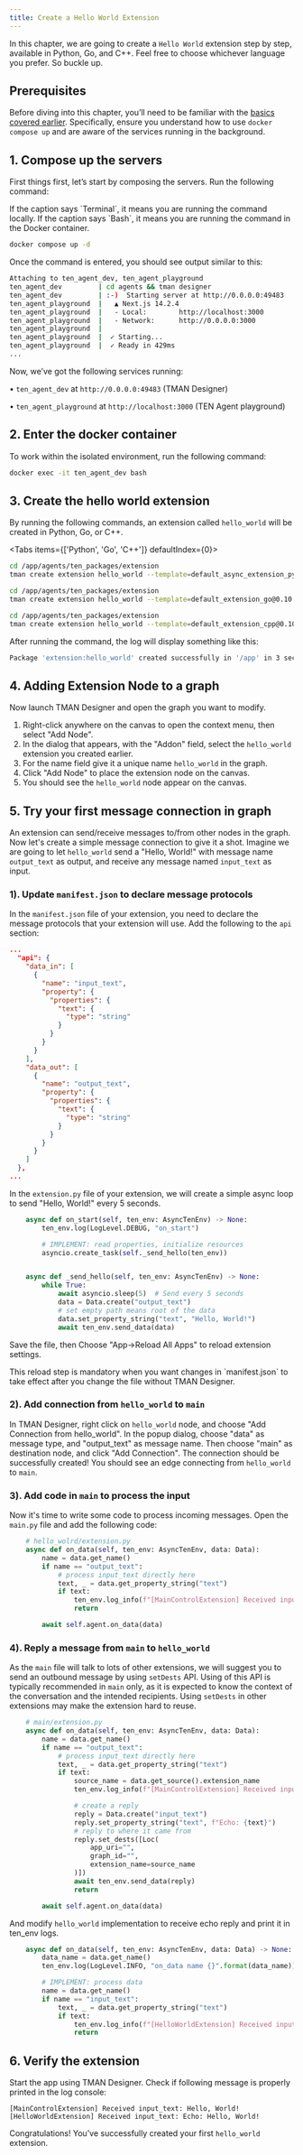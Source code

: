 ```yaml
---
title: Create a Hello World Extension
---
```


In this chapter, we are going to create a `Hello World` extension step by step, available in Python, Go, and C++. Feel free to choose whichever language you prefer. So buckle up.

## Prerequisites

Before diving into this chapter, you’ll need to be familiar with the [basics covered earlier](/docs/ten_agent/getting_started). Specifically, ensure you understand how to use `docker compose up` and are aware of the services running in the background.

## 1. Compose up the servers

First things first, let’s start by composing the servers. Run the following command:

<Callout>
  If the caption says `Terminal`, it means you are running the command locally.
  If the caption says `Bash`, it means you are running the command in the Docker
  container.
</Callout>

```bash title="Terminal"
docker compose up -d
```

Once the command is entered, you should see output similar to this:

```bash title="Terminal"
Attaching to ten_agent_dev, ten_agent_playground
ten_agent_dev         | cd agents && tman designer
ten_agent_dev         | :-)  Starting server at http://0.0.0.0:49483
ten_agent_playground  |   ▲ Next.js 14.2.4
ten_agent_playground  |   - Local:        http://localhost:3000
ten_agent_playground  |   - Network:      http://0.0.0.0:3000
ten_agent_playground  |
ten_agent_playground  |  ✓ Starting...
ten_agent_playground  |  ✓ Ready in 429ms
...
```

Now, we’ve got the following services running:

• `ten_agent_dev` at `http://0.0.0.0:49483` (TMAN Designer)

• `ten_agent_playground` at `http://localhost:3000` (TEN Agent playground)

## 2. Enter the docker container

To work within the isolated environment, run the following command:

```bash title="Terminal"
docker exec -it ten_agent_dev bash
```

## 3. Create the hello world extension

By running the following commands, an extension called `hello_world` will be created in Python, Go, or C++.


<Tabs items={['Python', 'Go', 'C++']} defaultIndex={0}>
  <Tab>

```bash title="Bash"
cd /app/agents/ten_packages/extension
tman create extension hello_world --template=default_async_extension_python@0.10 --template-data class_name_prefix=HelloWorld
```

  </Tab>
  <Tab>

```bash title="Bash"
cd /app/agents/ten_packages/extension
tman create extension hello_world --template=default_extension_go@0.10 --template-data class_name_prefix=HelloWorld
```

  </Tab>
  <Tab>

```bash title="Bash"
cd /app/agents/ten_packages/extension
tman create extension hello_world --template=default_extension_cpp@0.10 --template-data class_name_prefix=HelloWorld
```

  </Tab>
</Tabs>

After running the command, the log will display something like this:

```bash title="Bash"
Package 'extension:hello_world' created successfully in '/app' in 3 seconds.
```

## 4. Adding Extension Node to a graph

Now launch TMAN Designer and open the graph you want to modify.

1. Right-click anywhere on the canvas to open the context menu, then select "Add Node".
2. In the dialog that appears, with the "Addon" field, select the `hello_world` extension you created earlier.
3. For the name field give it a unique name `hello_world` in the graph.
4. Click "Add Node" to place the extension node on the canvas.
5. You should see the `hello_world` node appear on the canvas.

## 5. Try your first message connection in graph

An extension can send/receive messages to/from other nodes in the graph. Now let's create a simple message connection to give it a shot.
Imagine we are going to let `hello_world` send a "Hello, World!" with message name `output_text` as output, and receive any message named `input_text` as input.

### 1). Update `manifest.json` to declare message protocols

In the `manifest.json` file of your extension, you need to declare the message protocols that your extension will use. Add the following to the `api` section:

```json
...
  "api": {
    "data_in": [
      {
        "name": "input_text",
        "property": {
          "properties": {
            "text": {
              "type": "string"
            }
          }
        }
      }
    ],
    "data_out": [
      {
        "name": "output_text",
        "property": {
          "properties": {
            "text": {
              "type": "string"
            }
          }
        }
      }
    ]
  },
...
```

In the `extension.py` file of your extension, we will create a simple async loop to send "Hello, World!" every 5 seconds.

```python
    async def on_start(self, ten_env: AsyncTenEnv) -> None:
        ten_env.log(LogLevel.DEBUG, "on_start")

        # IMPLEMENT: read properties, initialize resources
        asyncio.create_task(self._send_hello(ten_env))


    async def _send_hello(self, ten_env: AsyncTenEnv) -> None:
        while True:
            await asyncio.sleep(5)  # Send every 5 seconds
            data = Data.create("output_text")
            # set empty path means root of the data
            data.set_property_string("text", "Hello, World!")
            await ten_env.send_data(data)
```

Save the file, then Choose "App->Reload All Apps" to reload extension settings. 

<Callout title="Note">
This reload step is mandatory when you want changes in `manifest.json` to take effect after you change the file without TMAN Designer.
</Callout>

### 2). Add connection from `hello_world` to `main`

In TMAN Designer, right click on `hello_world` node, and choose "Add Connection from hello_world". In the popup dialog, choose "data" as message type, and "output_text" as message name. Then choose "main" as destination node, and click "Add Connection".
The connection should be successfully created! You should see an edge connecting from `hello_world` to `main`.


### 3). Add code in `main` to process the input

Now it's time to write some code to process incoming messages. Open the `main.py` file and add the following code:

```python
    # hello_wolrd/extension.py
    async def on_data(self, ten_env: AsyncTenEnv, data: Data):
        name = data.get_name()
        if name == "output_text":
            # process input_text directly here
            text, _ = data.get_property_string("text")
            if text:
                ten_env.log_info(f"[MainControlExtension] Received input_text: {text}")
                return

        await self.agent.on_data(data)
```

### 4). Reply a message from `main` to `hello_world`

As the `main` file will talk to lots of other extensions, we will suggest you to send an outbound message by using `setDests` API.
Using of this API is typically recommended in `main` only, as it is expected to know the context of the conversation and the intended recipients. Using `setDests` in other extensions may make the extension hard to reuse.

```python 
    # main/extension.py
    async def on_data(self, ten_env: AsyncTenEnv, data: Data):
        name = data.get_name()
        if name == "output_text":
            # process input_text directly here
            text, _ = data.get_property_string("text")
            if text:
                source_name = data.get_source().extension_name
                ten_env.log_info(f"[MainControlExtension] Received input_text: {text} from: {source_name}")

                # create a reply
                reply = Data.create("input_text")
                reply.set_property_string("text", f"Echo: {text}")
                # reply to where it came from
                reply.set_dests([Loc(
                    app_uri="",
                    graph_id="",
                    extension_name=source_name
                )])
                await ten_env.send_data(reply)
                return

        await self.agent.on_data(data)
```

And modify `hello_world` implementation to receive echo reply and print it in ten_env logs.

```python
    async def on_data(self, ten_env: AsyncTenEnv, data: Data) -> None:
        data_name = data.get_name()
        ten_env.log(LogLevel.INFO, "on_data name {}".format(data_name))

        # IMPLEMENT: process data
        name = data.get_name()
        if name == "input_text":
            text, _ = data.get_property_string("text")
            if text:
                ten_env.log_info(f"[HelloWorldExtension] Received input_text: {text}")
                return
```


## 6. Verify the extension

Start the app using TMAN Designer. Check if following message is properly printed in the log console:

```
[MainControlExtension] Received input_text: Hello, World!
[HelloWorldExtension] Received input_text: Echo: Hello, World!
```

Congratulations! You’ve successfully created your first `hello_world` extension.
